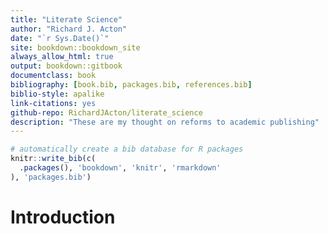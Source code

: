 ```yaml
--- 
title: "Literate Science"
author: "Richard J. Acton"
date: "`r Sys.Date()`"
site: bookdown::bookdown_site
always_allow_html: true
output: bookdown::gitbook
documentclass: book
bibliography: [book.bib, packages.bib, references.bib]
biblio-style: apalike
link-citations: yes
github-repo: RichardJActon/literate_science
description: "These are my thought on reforms to academic publishing"
---
```


```r
# automatically create a bib database for R packages
knitr::write_bib(c(
  .packages(), 'bookdown', 'knitr', 'rmarkdown'
), 'packages.bib')
```

# Introduction {#intro}
